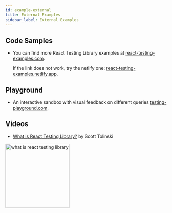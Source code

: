 ```yaml
---
id: example-external
title: External Examples
sidebar_label: External Examples
---
```


## Code Samples

- You can find more React Testing Library examples at
  [react-testing-examples.com](https://react-testing-examples.com/jest-rtl/).
  
  If the link does not work, try the netlify one: [react-testing-examples.netlify.app](https://react-testing-examples.netlify.app/).

## Playground

- An interactive sandbox with visual feedback on different queries
  [testing-playground.com](https://testing-playground.com).

## Videos

- [What is React Testing Library?](https://youtu.be/JKOwJUM4_RM) by Scott
  Tolinski

<a href="https://youtu.be/JKOwJUM4_RM">
  <img
    width="200px"
    alt="what is react testing library"
    src="https://img.youtube.com/vi/JKOwJUM4_RM/0.jpg"
    style={{marginLeft: 36}}
  />
</a>
